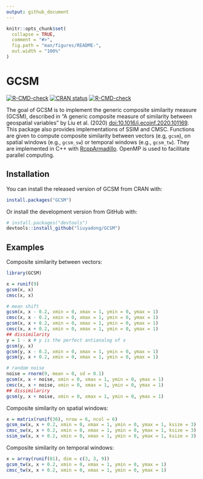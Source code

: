 ```yaml
---
output: github_document
---
```


```r
knitr::opts_chunk$set(
  collapse = TRUE,
  comment = "#>",
  fig.path = "man/figures/README-",
  out.width = "100%"
)
```

# GCSM

<!-- badges: start -->
[![R-CMD-check](https://github.com/liuyadong/GCSM/workflows/R-CMD-check/badge.svg)](https://github.com/liuyadong/GCSM/actions)
[![CRAN status](https://www.r-pkg.org/badges/version/GCSM)](https://CRAN.R-project.org/package=GCSM)
[![R-CMD-check](https://github.com/liuyadong/GCSM/actions/workflows/R-CMD-check.yaml/badge.svg)](https://github.com/liuyadong/GCSM/actions/workflows/R-CMD-check.yaml)
<!-- badges: end -->

The goal of GCSM is to implement the generic composite similarity measure (GCSM), described in "A generic composite measure of similarity between geospatial variables" by Liu et al. (2020) [doi:10.1016/j.ecoinf.2020.101169](https://doi.org/10.1016/j.ecoinf.2020.101169). This package also provides implementations of SSIM and CMSC. Functions are given to compute composite similarity between vectors (e.g, `gcsm`), on spatial windows (e.g., `gcsm_sw`) or temporal windows (e.g., `gcsm_tw`). They are implemented in C++ with [RcppArmadillo](https://github.com/RcppCore/RcppArmadillo). OpenMP is used to facilitate parallel computing.

## Installation

You can install the released version of GCSM from CRAN with:

``` r
install.packages("GCSM")
```

Or install the development version from GitHub with:

``` r
# install.packages("devtools")
devtools::install_github("liuyadong/GCSM")
```
## Examples

Composite similarity between vectors:
```r
library(GCSM)

x = runif(9)
gcsm(x, x)
cmsc(x, x)

# mean shift
gcsm(x, x - 0.2, xmin = 0, xmax = 1, ymin = 0, ymax = 1)
cmsc(x, x - 0.2, xmin = 0, xmax = 1, ymin = 0, ymax = 1)
gcsm(x, x + 0.2, xmin = 0, xmax = 1, ymin = 0, ymax = 1)
cmsc(x, x + 0.2, xmin = 0, xmax = 1, ymin = 0, ymax = 1)
## dissimilarity
y = 1 - x # y is the perfect antianalog of x
gcsm(y, x)
gcsm(y, x - 0.2, xmin = 0, xmax = 1, ymin = 0, ymax = 1)
gcsm(y, x + 0.2, xmin = 0, xmax = 1, ymin = 0, ymax = 1)

# random noise
noise = rnorm(9, mean = 0, sd = 0.1)
gcsm(x, x + noise, xmin = 0, xmax = 1, ymin = 0, ymax = 1)
cmsc(x, x + noise, xmin = 0, xmax = 1, ymin = 0, ymax = 1)
## dissimilariry
gcsm(y, x + noise, xmin = 0, xmax = 1, ymin = 0, ymax = 1)
```

Composite similarity on spatial windows:
```r
x = matrix(runif(36), nrow = 6, ncol = 6)
gcsm_sw(x, x + 0.2, xmin = 0, xmax = 1, ymin = 0, ymax = 1, ksize = 3)
cmsc_sw(x, x + 0.2, xmin = 0, xmax = 1, ymin = 0, ymax = 1, ksize = 3)
ssim_sw(x, x + 0.2, xmin = 0, xmax = 1, ymin = 0, ymax = 1, ksize = 3)
```

Composite similarity on temporal windows:
```r
x = array(runif(81), dim = c(3, 3, 9))
gcsm_tw(x, x + 0.2, xmin = 0, xmax = 1, ymin = 0, ymax = 1)
cmsc_tw(x, x + 0.2, xmin = 0, xmax = 1, ymin = 0, ymax = 1)
```
